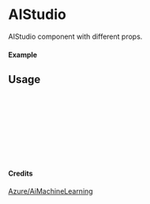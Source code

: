 
<Meta of={AIStudio} title="Azure/AiMachineLearning/AIStudio" />

# AIStudio

AIStudio component with different props.

#### Example

<Canvas of={AIStudio.Primary} />

## Usage

```ts
import { AIStudio } from "yadl-ui";

const Example = () => {
  return (
      <AIStudio />
  );
};

export default Example;
```

#### Credits
[Azure/AiMachineLearning](https://learn.microsoft.com/en-us/azure/architecture/icons/)

